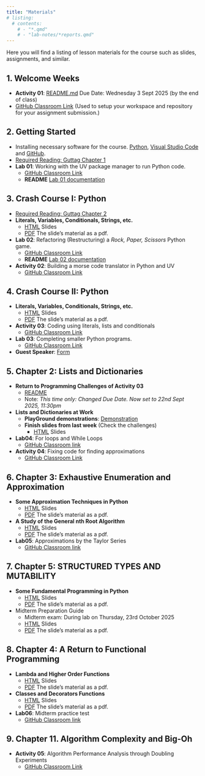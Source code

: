 ```yaml
---
title: "Materials"
# listing:
  # contents:
    # - "*.qmd"
    # - "lab-notes/*reports.qmd"
---
```

Here you will find a listing of lesson materials for the course such as slides, assignments, and similar.

<!-- ![](../graphics/levelup.png){width=10%} -->

## 1. Welcome Weeks
<!-- - _Specification Lab: CLI vs Script vs Notebook_ (20 Points)   -->
- **Activity 01**: [README.md](https://github.com/CMPSC101Fall2025DataStructures/01_activity_maze/blob/main/README.md)
  Due Date: Wednesday 3 Sept 2025 (by the end of class)
- [GitHub Classroom Link](https://classroom.github.com/a/Xr8c08jx) (Used to setup your workspace and repository for your assignment submission.)

## 2. Getting Started

- Installing necessary software for the course. [Python](https://www.python.org/), [Visual Studio Code](https://code.visualstudio.com/download) and [GitHub](https://github.com/git-guides/install-git).
- [Required Reading: Guttag Chapter 1](https://mitpress.ublish.com/ebook/itcapup3-preview/12609/1)
- **Lab 01**: Working with the UV package manager to run Python code.
  - [GitHub Classroom Link](https://classroom.github.com/a/zVISbjta) 
  - **README** [Lab 01 documentation](https://github.com/CMPSC101Fall2025DataStructures/01_lab/blob/main/README.md)

## 3. Crash Course I: Python

- [Required Reading: Guttag Chapter 2](https://mitpress.ublish.com/ebook/itcapup3-preview/12609/11)
- **Literals, Variables, Conditionals, Strings, etc. ** 
  - [HTML](3_i_introToPython_solutions.html) Slides
  -  [PDF](3_i_introToPython_solutions.pdf) The slide's material as a pdf.
- **Lab 02**: Refactoring (Restructuring) a *Rock, Paper, Scissors* Python game.
  - [GitHub Classroom Link](https://classroom.github.com/a/whuXaH09) 
  - **README** [Lab 02 documentation](https://github.com/CMPSC101Fall2025DataStructures/lab02/blob/main/README.md)
- **Activity 02**: Building a morse code translator in Python and UV
  - [GitHub Classroom Link](https://classroom.github.com/a/J49gcN2d)

## 4. Crash Course II: Python

- **Literals, Variables, Conditionals, Strings, etc. ** 
  - [HTML](3_ii_introToPython.html) Slides
  -  [PDF](3_ii_introToPython_solutions.pdf) The slide's material as a pdf.
- **Activity 03**: Coding using literals, lists and conditionals
  - [GitHub Classroom Link](https://classroom.github.com/a/NVL_RB-3)
- **Lab 03**: Completing smaller Python programs.
  - [GitHub Classroom Link](https://classroom.github.com/a/9c1qDmys)
- **Guest Speaker**: [Form](https://forms.gle/23A5b3JvvwNA8NDe8)
  
## 5. Chapter 2: Lists and Dictionaries
- **Return to Programming Challenges of Activity 03**
    -  [README](https://github.com/CMPSC101Fall2025DataStructures/03-activity/blob/main/README.md)
    -  Note: *This time only: Changed Due Date.  Now set to 22nd Sept 2025, 11:30pm*
- **Lists and Dictionaries at Work**  
  - **PlayGround demonstrations**: [Demonstration](../playground/06_listAndDictionaries.qmd)
  - **Finish slides from last week** (Check the challenges)
    - [HTML](3_ii_introToPython.html) Slides
- **Lab04**: For loops and While Loops
  - [GitHub Classroom link](https://classroom.github.com/a/zRXBQrSJ)
- **Activity 04**: Fixing code for finding approximations
  - [GitHub Classroom Link](https://classroom.github.com/a/MgMNCCpF)


## 6. Chapter 3: Exhaustive Enumeration and Approximation
- **Some Approximation Techniques in Python**
  - [HTML](6_exhaustive_approximation.html) Slides
  -  [PDF](6_exhaustive_approximation.pdf) The slide's material as a pdf.
- **A Study of the General nth Root Algorithm**
  - [HTML](6_energy_analysis_slides.html) Slides
  - [PDF](6_energy_analysis_slides.pdf) The slide's material as a pdf.
- **Lab05**: Approximations by the Taylor Series
  - [GitHub Classroom link](https://classroom.github.com/a/HXIF82p0)



## 7. Chapter 5: STRUCTURED TYPES AND MUTABILITY
- **Some Fundamental Programming in Python**
  - [HTML](7_python_fundamentals_slides.html) Slides
  -  [PDF](7_python_fundamentals_slides.pdf) The slide's material as a pdf.
- Midterm Preparation Guide
  -  Midterm exam: During lab on Thursday, 23rd October 2025
  -  [HTML](7_midterm_study_sheet.html) Slides
  -  [PDF](7_midterm_study_sheet.pdf) The slide's material as a pdf.
<!-- - **Lab 01**: Working with the UV package manager to run Python code. -->
  <!-- - [GitHub Classroom Link](https://classroom.github.com/a/zVISbjta)  -->
  <!-- - **README** [Lab 01 documentation](https://github.com/CMPSC101Fall2025DataStructures/01_lab/blob/main/README.md) -->
  

## 8. Chapter 4: A Return to Functional Programming
- **Lambda and Higher Order Functions**
  - [HTML](8_lambdaFunctions_i.html) Slides
  - [PDF](8_lambdaFunctions_i.pdf) The slide's material as a pdf.
- **Classes and Decorators Functions**
  - [HTML](8_classesAndDecorators.html) Slides
  - [PDF](8_classesAndDecorators.pdf) The slide's material as a pdf.
- **Lab06**: Midterm practice test
  - [GitHub Classroom link](https://classroom.github.com/a/ZYy4GlCI)
  
## 9. Chapter 11. Algorithm Complexity and Big-Oh
- **Activity 05**: Algorithm Performance Analysis through Doubling Experiments
  - [GitHub Classroom Link](https://classroom.github.com/a/4MAv9YIr)